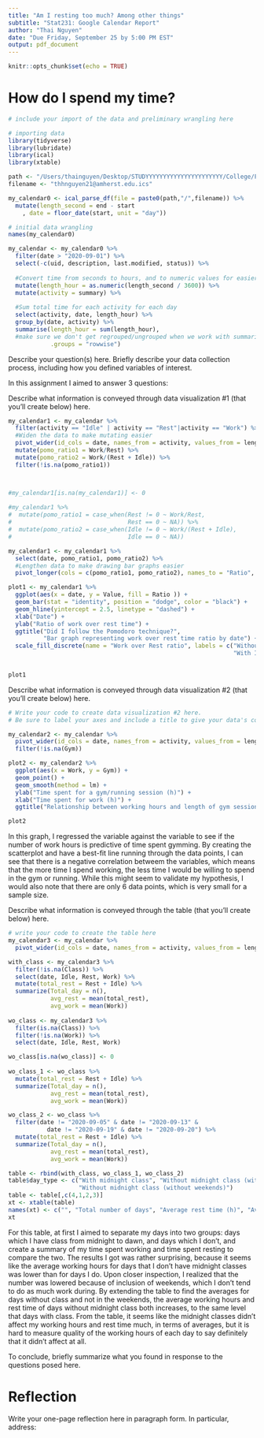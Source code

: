 ```yaml
---
title: "Am I resting too much? Among other things"
subtitle: "Stat231: Google Calendar Report"
author: "Thai Nguyen"
date: "Due Friday, September 25 by 5:00 PM EST"
output: pdf_document
---
```


```r
knitr::opts_chunk$set(echo = TRUE)
```

# How do I spend my time?

```r
# include your import of the data and preliminary wrangling here

# importing data
library(tidyverse)
library(lubridate)
library(ical)
library(xtable)

path <- "/Users/thainguyen/Desktop/STUDYYYYYYYYYYYYYYYYYYYYYY/College/Fall 2020/Data Science STAT 231/Git/Stat-231-repo/Calendar assignment"
filename <- "thhnguyen21@amherst.edu.ics"

my_calendar0 <- ical_parse_df(file = paste0(path,"/",filename)) %>%
  mutate(length_second = end - start
    , date = floor_date(start, unit = "day"))


```

```r
# initial data wrangling
names(my_calendar0)

my_calendar <- my_calendar0 %>%
  filter(date > "2020-09-01") %>%
  select(-c(uid, description, last.modified, status)) %>%
  
  #Convert time from seconds to hours, and to numeric values for easier usage later
  mutate(length_hour = as.numeric(length_second / 3600)) %>%
  mutate(activity = summary) %>%
  
  #Sum total time for each activity for each day
  select(activity, date, length_hour) %>%
  group_by(date, activity) %>%
  summarise(length_hour = sum(length_hour),
  #make sure we don't get regrouped/ungrouped when we work with summarize again later          
            .groups = "rowwise") 


```


Describe your question(s) here.  Briefly describe your data collection process, including how you defined variables of interest.

In this assignment I aimed to answer 3 questions:
\begin{enumerate}
  \vskip 0.05in
  \item \textbf{Did I structure my working time according to Pomodoro technique?} 
  \vskip 0.05in
  Firstly, the Pomodoro technique is a time management technique to help people stop procrastinating and have efficient working sessions by segmenting working hours into smaller blocks of time (called Pomodoro), with breaks in between Pomodoros in order to make sure you don't overwork. Generally, a Pomodoro is about 25 minutes, followed by a period of rest of 5 minutes, but you can combine into bigger Pomodoros and bigger rest (50 - 10, 1h15 - 15), as long as after a period of 4 Pomodoros, you will take a large break (20 minutes) to refresh yourself for the next session. \\
  In this question, I attempt to see whether I have worked according to the Pomodoro technique. To simplify matters, I will define days meeting the criteria of Pomodoro to be days which ratio of working hours to rest hours in learning sessions is equal to 5:2 = 2.5 (As 4 Pomodoros will be 100 minutes, you have 3 small rests of 5 minutes each and one large rest of 25 minutes, total rest time is 40 minutes). \\
  Working hours are recorded as variable \textit{Work}, and it records any kind of time that I count as working hours that are not externally structured (so class time won't count as work, as class time is scheduled by the College). \\
  Rest hours are a bit more complicated. We have the usual \textit{Rest} that records the rest time in between Pomodoros. In additions, as I carry out the sessions, I realized the need to record down another variable, \textit{Idle}, which records down the time which I idle before beginning work. We will observe the success of the Pomodoro technique if we just consider \textit{Rest}, and then see how the results change when we add in \textit{Idle}.
  
  \item \textbf{Does working harder make gymming less attractive an activity?}
  \vskip 0.05in
  My hypothesis is that on days where I work harder (number of work hours are higher), I will not be as motivated to do a hard work out, and instead would opt for a run, which is shorter, or a shorter gym session. The variable \textit{Gym} records the length of the gymming/running session. I want to regress \textit{Gym} against \textit{Work} to see if this is true.
  
  \item \textbf{Does having a class in the middle of the night affect work performance the next day?}
  \vskip 0.05in 
  As an international student studying remotely from Vietnam, the timezone differences are making my life rather difficult as I have to wake up in the middle of my sleep to attend classes. Even though I try to sleep immediately when the class ends and get adequate amount of sleep every night, I still feel rather groggy and distracted the next morning. In this question I will try to see if my performance is lower on days where I have classes in the middle of the night in comparison to days where I get uninterrupted sleep.
  \end{enumerate}

Describe what information is conveyed through data visualization #1 (that you'll create below) here.

```r
my_calendar1 <- my_calendar %>%
  filter(activity == "Idle" | activity == "Rest"|activity == "Work") %>%
  #Widen the data to make mutating easier
  pivot_wider(id_cols = date, names_from = activity, values_from = length_hour) %>%
  mutate(pomo_ratio1 = Work/Rest) %>%
  mutate(pomo_ratio2 = Work/(Rest + Idle)) %>%
  filter(!is.na(pomo_ratio1))



#my_calendar1[is.na(my_calendar1)] <- 0
  
#my_calendar1 %>%
#  mutate(pomo_ratio1 = case_when(Rest != 0 ~ Work/Rest,
#                                 Rest == 0 ~ NA)) %>%
#  mutate(pomo_ratio2 = case_when(Idle != 0 ~ Work/(Rest + Idle),
#                                 Idle == 0 ~ NA))

my_calendar1 <- my_calendar1 %>%
  select(date, pomo_ratio1, pomo_ratio2) %>%
  #Lengthen data to make drawing bar graphs easier
  pivot_longer(cols = c(pomo_ratio1, pomo_ratio2), names_to = "Ratio", values_to = "Value")

plot1 <- my_calendar1 %>% 
  ggplot(aes(x = date, y = Value, fill = Ratio )) +
  geom_bar(stat = "identity", position = "dodge", color = "black") +
  geom_hline(yintercept = 2.5, linetype = "dashed") +
  xlab("Date") +
  ylab("Ratio of work over rest time") +
  ggtitle("Did I follow the Pomodoro technique?",
          "Bar graph representing work over rest time ratio by date") +
  scale_fill_discrete(name = "Work over Rest ratio", labels = c("Without Idle time", 
                                                                "With Idle time"))

  
plot1
```

Describe what information is conveyed through data visualization #2 (that you'll create below) here.

```r
# Write your code to create data visualization #2 here.
# Be sure to label your axes and include a title to give your data's context.

my_calendar2 <- my_calendar %>%
  pivot_wider(id_cols = date, names_from = activity, values_from = length_hour) %>%
  filter(!is.na(Gym))

plot2 <- my_calendar2 %>% 
  ggplot(aes(x = Work, y = Gym)) +
  geom_point() +
  geom_smooth(method = lm) +
  ylab("Time spent for a gym/running session (h)") +
  xlab("Time spent for work (h)") +
  ggtitle("Relationship between working hours and length of gym sessions") 

plot2
```
In this graph, I regressed the variable \textit{Gym} against the variable \textit{Work} to see if the number of work hours is predictive of time spent gymming. By creating the scatterplot and have a best-fit line running through the data points, I can see that there is a negative correlation betweem the variables, which means that the more time I spend working, the less time I would be willing to spend in the gym or running. While this might seem to validate my hypothesis, I would also note that there are only 6 data points, which is very small for a sample size.

Describe what information is conveyed through the table (that you'll create below) here.

```r
# write your code to create the table here
my_calendar3 <- my_calendar %>%
  pivot_wider(id_cols = date, names_from = activity, values_from = length_hour) 

with_class <- my_calendar3 %>%
  filter(!is.na(Class)) %>%
  select(date, Idle, Rest, Work) %>%
  mutate(total_rest = Rest + Idle) %>% 
  summarize(Total_day = n(), 
            avg_rest = mean(total_rest),
            avg_work = mean(Work))
  
wo_class <- my_calendar3 %>%
  filter(is.na(Class)) %>%
  filter(!is.na(Work)) %>%
  select(date, Idle, Rest, Work)

wo_class[is.na(wo_class)] <- 0
  
wo_class_1 <- wo_class %>%
  mutate(total_rest = Rest + Idle) %>%
  summarize(Total_day = n(), 
            avg_rest = mean(total_rest),
            avg_work = mean(Work))

wo_class_2 <- wo_class %>%
  filter(date != "2020-09-05" & date != "2020-09-13" & 
           date != "2020-09-19" & date != "2020-09-20") %>%
  mutate(total_rest = Rest + Idle) %>%
  summarize(Total_day = n(), 
            avg_rest = mean(total_rest),
            avg_work = mean(Work))

table <- rbind(with_class, wo_class_1, wo_class_2)
table$day_type <- c("With midnight class", "Without midnight class (with weekends)",
                    "Without midnight class (without weekends)")
table <- table[,c(4,1,2,3)]
xt <- xtable(table)
names(xt) <- c("", "Total number of days", "Average rest time (h)", "Average work time (h)")
xt

```

For this table, at first I aimed to separate my days into two groups: days which I have class from midnight to dawn, and days which I don't, and create a summary of my time spent working and time spent resting to compare the two. The results I got was rather surprising, because it seems like the average working hours for days that I don't have midnight classes was lower than for days I do. Upon closer inspection, I realized that the number was lowered because of inclusion of weekends, which I don't tend to do as much work during. By extending the table to find the averages for days without class and not in the weekends, the average working hours and rest time of days without midnight class both increases, to the same level that days with class. From the table, it seems like the midnight classes didn't affect my working hours and rest time much, in terms of averages, but it is hard to measure quality of the working hours of each day to say definitely that it didn't affect at all.

To conclude, briefly summarize what you found in response to the questions posed here.

\newpage
# Reflection

Write your one-page reflection here in paragraph form.  In particular, address:

\begin{enumerate}
  \item What difficulties in the data collection and analysis process did you encounter?  Identify two of your main hurdles in gathering accurate data. 
  \vskip 0.05in
  There are two main issues that I encountered. The first issue was that sometimes certain data is not enough for you to answer a question most precisely. For my first question on Pomodoro technique, only a few days into the data recording did I realize that recording rest time is not enough, because I was also doing a lot of idling. I was lucky enough to recognize this earlier on so I had time to input \textit{Idle} into the calendar. \\
  The second issue arose when I analyzed the data. I realized that the way the \textit{Rest} variable was recorded makes it difficult to calculate a precise ratio for work over rest time, because some work sessions led to other activities like sleep or a meal, which is technically a rest, but is not recorded as \textit{Rest} because it is not part of the Pomodoro technique. \\


  \item What implications does that have for future data collection and/or analysis projects?
  \vskip 0.05in
  
  
  \item How much data do you think you'd need to collect in order to answer your question(s) of interest? Would it be hard to collect that data? Why or why not?
  
  \item As someone who provides data, what expectations do you have when you give your data (e.g. to Facebook, Google, MapMyRun, etc.)?  
  
  \item As someone who analyzes others' data, what ethical responsibilities do you have?

\end{enumerate}



